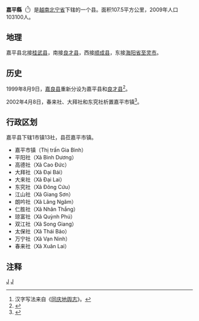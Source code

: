{{Infobox Settlement
|name                   = 嘉平县
|settlement_type        = 县
|official_name          = 
|other_name             = 
|native_name            = {{lang|vi|Huyện Gia Bình}}
|nickname               = 
|motto                  = 
|image_skyline          = 
|imagesize              = 
|image_caption          = 
|image_flag             = 
|flag_size              = 
|image_seal             = 
|seal_size              = 
|image_shield           = 
|shield_size            = 
|image_blank_emblem     = 
|blank_emblem_size      = 
|image_map              = {{Infobox mapframe|frame-width=250|zoom=10}}
|mapsize                = 
|map_caption            = 
|image_map1             = Map of Bac Ninh.jpg
|mapsize1               = 
|map_caption1           = 嘉平县在北宁省的位置
|pushpin_map            = Vietnam
|pushpin_label_position = bottom
|pushpin_map_caption    = 嘉平县在越南的位置
|pushpin_map1           = 
|pushpin_label_position1= 
|pushpin_map_caption1   = 
|subdivision_type       = 国家
|subdivision_name       = {{flag|Vietnam}}
|subdivision_type1      = [[越南行政区划|省]]
|subdivision_name1      = [[北宁省|北宁省]]
|subdivision_type2      = 行政区划
|subdivision_name2      = 1市镇13社
|subdivision_type3      = 
|subdivision_name3      = 
|seat_type              = 县莅
|seat                   = {{link-vi|嘉平市镇|Gia Bình (thị trấn)}}
|government_type        = 
|leader_title           = 
|leader_name            = 
|leader_title1          = 
|leader_name1           = 
|established_title      = 
|established_date       = 
|area_magnitude         = 
|unit_pref              = 
|area_footnotes         = 
|area_total_km2         = 107.5
|area_land_km2          = 
|area_water_km2         = 
|area_water_percent     = 
|area_urban_km2         = 
|area_metro_km2         = 
|population_as_of       = 2009年
|population_footnotes   = 
|population_note        = 
|population_total       = 103100
|population_density_km2 = auto
|population_metro             = 
|population_density_metro_km2 = 
|population_urban             = 
|population_density_urban_km2 = 
|timezone               = [[越南标准时间|越南标准时间]]
|utc_offset             = +7
|elevation_footnotes    = 
|elevation_m            = 
|coor_type              = 
|coordinates            = 
|postal_code_type       = 
|postal_code            = 
|area_code              = 
|website                = [http://giabinh.bacninh.gov.vn 嘉平县电子信息门户网站]
|footnotes              = 
}}
'''嘉平縣'''（{{vie|v='''Huyện Gia Bình'''|hn=縣嘉平}}<ref>汉字写法来自《[[同庆地舆志|同庆地舆志]]》。</ref>）是[[越南|越南]][[北宁省|北宁省]]下辖的一个县。面积107.5平方公里，2009年人口103100人。

==地理==
嘉平县北接[[桂武县|桂武县]]，南接[[良才县|良才县]]，西接[[顺成县|顺成县]]，东接[[海阳省|海阳省]][[至灵市|至灵市]]。

==历史==
1999年8月9日，[[嘉良县|嘉良县]]重新分设为嘉平县和[[良才县|良才县]]<ref>{{Cite web |url=https://thuvienphapluat.vn/van-ban/Bo-may-hanh-chinh/Nghi-dinh-68-1999-ND-CP-chia-huyen-Tien-Son-Gia-Luong-de-tai-lap-cac-huyen-Tien-Du-Tien-Son-Gia-Binh-va-Luong-Tai-tinh-Bac-Ninh-10592.aspx |title=Nghị định 68/1999/NĐ-CP về việc chia huyện Tiên Sơn, Gia Lương để tái lập các huyện Tiên Du, Tiên Sơn, Gia Bình và Lương Tài, tỉnh Bắc Ninh |accessdate=2020-09-11 |archive-date=2020-04-01 |archive-url=https://web.archive.org/web/20200401164317/https://thuvienphapluat.vn/van-ban/Bo-may-hanh-chinh/Nghi-dinh-68-1999-ND-CP-chia-huyen-Tien-Son-Gia-Luong-de-tai-lap-cac-huyen-Tien-Du-Tien-Son-Gia-Binh-va-Luong-Tai-tinh-Bac-Ninh-10592.aspx |dead-url=no }}</ref>。

2002年4月8日，春来社、大拜社和东究社析置嘉平市镇<ref>{{Cite web |url=https://thuvienphapluat.vn/van-ban/Bo-may-hanh-chinh/Nghi-dinh-37-2002-ND-CP-thanh-lap-phuong-Suoi-Hoa-thi-xa-Bac-Ninh-thi-tran-Gia-Binh-huyen-Gia-Binh-tinh-Bac-Ninh-49268.aspx |title=Nghị định 37/2002/NĐ-CP về việc thành lập phường Suối Hoa, thị xã Bắc Ninh và thị trấn Gia Bình, huyện Gia Bình, tỉnh Bắc Ninh |accessdate=2020-05-05 |archive-date=2020-02-25 |archive-url=https://web.archive.org/web/20200225183753/https://thuvienphapluat.vn/van-ban/Bo-may-hanh-chinh/Nghi-dinh-37-2002-ND-CP-thanh-lap-phuong-Suoi-Hoa-thi-xa-Bac-Ninh-thi-tran-Gia-Binh-huyen-Gia-Binh-tinh-Bac-Ninh-49268.aspx |dead-url=no }}</ref>。

==行政区划==
嘉平县下辖1市镇13社，县莅嘉平市镇。
*嘉平市镇（Thị trấn Gia Bình）
*平阳社（Xã Bình Dương）
*高德社（Xã Cao Đức）
*大拜社（Xã Đại Bái）
*大来社（Xã Đại Lai）
*东究社（Xã Đông Cứu）
*江山社（Xã Giang Sơn）
*朗吟社（Xã Lãng Ngâm）
*仁胜社（Xã Nhân Thắng）
*琼富社（Xã Quỳnh Phú）
*双江社（Xã Song Giang）
*太保社（Xã Thái Bảo）
*万宁社（Xã Vạn Ninh）
*春来社（Xã Xuân Lai）

==注释==
{{reflist}}
{{北宁省行政区划}}
{{越南红河三角洲之县市镇区域划分}}

[[Category:北寧省|J]]
[[Category:越南县份|J]]